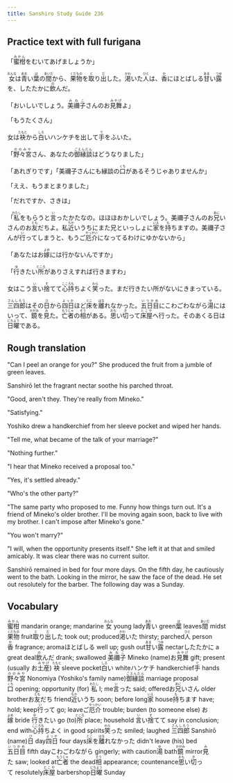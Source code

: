 ```yaml
---
title: Sanshiro Study Guide 236
---
```


## Practice text with full furigana

<p>
「<ruby><rb>蜜柑</rb><rt>みかん</rt></ruby>をむいてあげましょうか」
</p>

<p>
<ruby><rb>女</rb><rt>おんな</rt></ruby>は<ruby><rb>青</rb><rt>あお</rt></ruby>い<ruby><rb>葉</rb><rt>は</rt></ruby>の<ruby><rb>間</rb><rt>あいだ</rt></ruby>から、<ruby><rb>果物</rb><rt>くだもの</rt></ruby>を<ruby><rb>取</rb><rt>と</rt></ruby>り<ruby><rb>出</rb><rt>だ</rt></ruby>した。<ruby><rb>渇</rb><rt>かわ</rt></ruby>いた<ruby><rb>人</rb><rt>ひと</rt></ruby>は、<ruby><rb>香</rb><rt>か</rt></ruby>にほとばしる<ruby><rb>甘</rb><rt>あま</rt></ruby>い<ruby><rb>露</rb><rt>つゆ</rt></ruby>を、したたかに<ruby><rb>飲</rb><rt>の</rt></ruby>んだ。
</p>

<p>
「おいしいでしょう。<ruby><rb>美禰子</rb><rt>みねこ</rt></ruby>さんのお<ruby><rb>見舞</rb><rt>みやげ</rt></ruby>よ」
</p>

<p>「もうたくさん」</p>
<p>
女は<ruby><rb>袂</rb><rt>たもと</rt></ruby>から<ruby><rb>白</rb><rt>しろ</rt></ruby>いハンケチを出して<ruby><rb>手</rb><rt>て</rt></ruby>をふいた。
</p>

<p>
「<ruby><rb>野々宮</rb><rt>ののみや</rt></ruby>さん、あなたの<ruby><rb>御縁談</rb><rt>ごえんだん</rt></ruby>はどうなりました」
</p>

<p>
「あれぎりです」「美禰子さんにも縁談の<ruby><rb>口</rb><rt>くち</rt></ruby>があるそうじゃありませんか」
</p>

<p>「ええ、もうまとまりました」</p>
<p>「だれですか、さきは」</p>
<p>
「<ruby><rb>私</rb><rt>わたし</rt></ruby>をもらうと<ruby><rb>言</rb><rt>い</rt></ruby>ったかたなの。ほほほおかしいでしょう。美禰子さんのお<ruby><rb>兄</rb><rt>あに</rt></ruby>いさんのお<ruby><rb>友</rb><rt>とも</rt></ruby>だちよ。私<ruby><rb>近</rb><rt>ちか</rt></ruby>いうちにまた兄といっしょに<ruby><rb>家</rb><rt>いえ</rt></ruby>を<ruby><rb>持</rb><rt>も</rt></ruby>ちますの。美禰子さんが<ruby><rb>行</rb><rt>い</rt></ruby>ってしまうと、もうご<ruby><rb>厄介</rb><rt>やっかい</rt></ruby>になってるわけにゆかないから」
</p>

<p>
「あなたはお<ruby><rb>嫁</rb><rt>よめ</rt></ruby>には行かないんですか」
</p>

<p>
「<ruby><rb>行</rb><rt>ゆ</rt></ruby>きたい<ruby><rb>所</rb><rt>ところ</rt></ruby>がありさえすれば行きますわ」
</p>

<p>
女はこう<ruby><rb>言</rb><rt>い</rt></ruby>い<ruby><rb>捨</rb><rt>す</rt></ruby>てて<ruby><rb>心持</rb><rt>こころも</rt></ruby>ちよく<ruby><rb>笑</rb><rt>わら</rt></ruby>った。まだ行きたい所がないにきまっている。
</p>

<p>
<ruby><rb>三四郎</rb><rt>さんしろう</rt></ruby>はその<ruby><rb>日</rb><rt>ひ</rt></ruby>から<ruby><rb>四日</rb><rt>よっか</rt></ruby>ほど<ruby><rb>床</rb><rt>とこ</rt></ruby>を<ruby><rb>離</rb><rt>はな</rt></ruby>れなかった。<ruby><rb>五日目</rb><rt>いつかめ</rt></ruby>にこわごわながら<ruby><rb>湯</rb><rt>ゆ</rt></ruby>にはいって、<ruby><rb>鏡</rb><rt>かがみ</rt></ruby>を<ruby><rb>見</rb><rt>み</rt></ruby>た。<ruby><rb>亡者</rb><rt>もうじゃ</rt></ruby>の<ruby><rb>相</rb><rt>そう</rt></ruby>がある。<ruby><rb>思</rb><rt>おも</rt></ruby>い<ruby><rb>切</rb><rt>き</rt></ruby>って<ruby><rb>床屋</rb><rt>とこや</rt></ruby>へ行った。そのあくる日は<ruby><rb>日曜</rb><rt>にちよう</rt></ruby>である。
</p>


## Rough translation

"Can I peel an orange for you?" She produced the fruit from a jumble of green leaves.

Sanshirō let the fragrant nectar soothe his parched throat.

"Good, aren't they. They're really from Mineko."

"Satisfying."

Yoshiko drew a handkerchief from her sleeve pocket and wiped her hands.

"Tell me, what became of the talk of your marriage?"

"Nothing further."

"I hear that Mineko received a proposal too."

"Yes, it's settled already."

"Who's the other party?"

"The same party who proposed to me. Funny how things turn out. It's a friend of Mineko's older brother. I'll be moving again soon, back to live with my brother. I can't impose after Mineko's gone."

"You won't marry?"

"I will, when the opportunity presents itself." She left it at that and smiled amicably. It was clear there was no current suitor. 

Sanshirō remained in bed for four more days. On the fifth day, he cautiously went to the bath. Looking in the mirror, he saw the face of the dead. He set out resolutely for the barber. The following day was a Sunday.


## Vocabulary

<p>
<span class="vocabstudy"><ruby><rb>蜜柑</rb><rt>みかん</rt></ruby>&nbsp;mandarin orange; mandarine</span>
<span class="vocabstudy"><ruby><rb>女</rb><rt>おんな</rt></ruby>&nbsp;young lady</span><span class="vocabstudy"><ruby><rb>青</rb><rt>あお</rt></ruby>い&nbsp;green</span><span class="vocabstudy"><ruby><rb>葉</rb><rt>は</rt></ruby>&nbsp;leaves</span><span class="vocabstudy"><ruby><rb>間</rb><rt>あいだ</rt></ruby>&nbsp;midst</span><span class="vocabstudy"><ruby><rb>果物</rb><rt>くだもの</rt></ruby>&nbsp;fruit</span><span class="vocabstudy"><ruby><rb>取</rb><rt>と</rt></ruby>り<ruby><rb>出</rb><rt>だ</rt></ruby>した&nbsp;took out; produced</span><span class="vocabstudy"><ruby><rb>渇</rb><rt>かわ</rt></ruby>いた&nbsp;thirsty; parched</span><span class="vocabstudy"><ruby><rb>人</rb><rt>ひと</rt></ruby>&nbsp;person</span><span class="vocabstudy"><ruby><rb>香</rb><rt>か</rt></ruby>&nbsp;fragrance; aroma</span><span class="vocabstudy">ほとばしる&nbsp;well up; gush out</span><span class="vocabstudy"><ruby><rb>甘</rb><rt>あま</rt></ruby>い<ruby><rb>露</rb><rt>つゆ</rt></ruby>&nbsp;nectar</span><span class="vocabstudy">したたかに&nbsp;a great deal</span><span class="vocabstudy"><ruby><rb>飲</rb><rt>の</rt></ruby>んだ&nbsp;drank; swallowed</span>
<span class="vocabstudy"><ruby><rb>美禰子</rb><rt>みねこ</rt></ruby>&nbsp;Mineko (name)</span><span class="vocabstudy">お<ruby><rb>見舞</rb><rt>みやげ</rt></ruby>&nbsp;gift; present (usually お<ruby><rb>土産</rb><rt>みやげ</rt></ruby>)</span>
<span class="vocabstudy"><ruby><rb>袂</rb><rt>たもと</rt></ruby>&nbsp;sleeve pocket</span><span class="vocabstudy"><ruby><rb>白</rb><rt>しろ</rt></ruby>い&nbsp;white</span><span class="vocabstudy">ハンケチ&nbsp;handkerchief</span><span class="vocabstudy"><ruby><rb>手</rb><rt>て</rt></ruby>&nbsp;hands</span>
<span class="vocabstudy"><ruby><rb>野々宮</rb><rt>ののみや</rt></ruby>&nbsp;Nonomiya (Yoshiko's family name)</span><span class="vocabstudy"><ruby><rb>御縁談</rb><rt>ごえんだん</rt></ruby>&nbsp;marriage proposal</span>
<span class="vocabstudy"><ruby><rb>口</rb><rt>くち</rt></ruby>&nbsp;opening; opportunity (for)</span>
<span class="vocabstudy"><ruby><rb>私</rb><rt>わたし</rt></ruby>&nbsp;I; me</span><span class="vocabstudy"><ruby><rb>言</rb><rt>い</rt></ruby>った&nbsp;said; offered</span><span class="vocabstudy">お<ruby><rb>兄</rb><rt>あに</rt></ruby>いさん&nbsp;older brother</span><span class="vocabstudy">お<ruby><rb>友</rb><rt>とも</rt></ruby>だち&nbsp;friend</span><span class="vocabstudy"><ruby><rb>近</rb><rt>ちか</rt></ruby>いうち&nbsp;soon; before long</span><span class="vocabstudy"><ruby><rb>家</rb><rt>いえ</rt></ruby>&nbsp;house</span><span class="vocabstudy"><ruby><rb>持</rb><rt>も</rt></ruby>ちます&nbsp;have; hold; keep</span><span class="vocabstudy"><ruby><rb>行</rb><rt>い</rt></ruby>って&nbsp;go; leave</span><span class="vocabstudy">ご<ruby><rb>厄介</rb><rt>やっかい</rt></ruby>&nbsp;trouble; burden (to someone else)</span>
<span class="vocabstudy">お<ruby><rb>嫁</rb><rt>よめ</rt></ruby>&nbsp;bride</span>
<span class="vocabstudy"><ruby><rb>行</rb><rt>ゆ</rt></ruby>きたい&nbsp;go (to)</span><span class="vocabstudy"><ruby><rb>所</rb><rt>ところ</rt></ruby>&nbsp;place; household</span>
<span class="vocabstudy"><ruby><rb>言</rb><rt>い</rt></ruby>い<ruby><rb>捨</rb><rt>す</rt></ruby>てて&nbsp;say in conclusion; end with</span><span class="vocabstudy"><ruby><rb>心持</rb><rt>こころも</rt></ruby>ちよく&nbsp;in good spirits</span><span class="vocabstudy"><ruby><rb>笑</rb><rt>わら</rt></ruby>った&nbsp;smiled; laughed</span>
<span class="vocabstudy"><ruby><rb>三四郎</rb><rt>さんしろう</rt></ruby>&nbsp;Sanshirō (name)</span><span class="vocabstudy"><ruby><rb>日</rb><rt>ひ</rt></ruby>&nbsp;day</span><span class="vocabstudy"><ruby><rb>四日</rb><rt>よっか</rt></ruby>&nbsp;four days</span><span class="vocabstudy"><ruby><rb>床</rb><rt>とこ</rt></ruby>を<ruby><rb>離</rb><rt>はな</rt></ruby>れなかった&nbsp;didn't leave (his) bed</span><span class="vocabstudy"><ruby><rb>五日目</rb><rt>いつかめ</rt></ruby>&nbsp;fifth day</span><span class="vocabstudy">こわごわながら&nbsp;gingerly; with caution</span><span class="vocabstudy"><ruby><rb>湯</rb><rt>ゆ</rt></ruby>&nbsp;bath</span><span class="vocabstudy"><ruby><rb>鏡</rb><rt>かがみ</rt></ruby>&nbsp;mirror</span><span class="vocabstudy"><ruby><rb>見</rb><rt>み</rt></ruby>た&nbsp;saw; looked at</span><span class="vocabstudy"><ruby><rb>亡者</rb><rt>もうじゃ</rt></ruby>&nbsp;the dead</span><span class="vocabstudy"><ruby><rb>相</rb><rt>そう</rt></ruby>&nbsp;appearance; countenance</span><span class="vocabstudy"><ruby><rb>思</rb><rt>おも</rt></ruby>い<ruby><rb>切</rb><rt>き</rt></ruby>って&nbsp;resolutely</span><span class="vocabstudy"><ruby><rb>床屋</rb><rt>とこや</rt></ruby>&nbsp;barbershop</span><span class="vocabstudy"><ruby><rb>日曜</rb><rt>にちよう</rt></ruby>&nbsp;Sunday</span>
</p>
